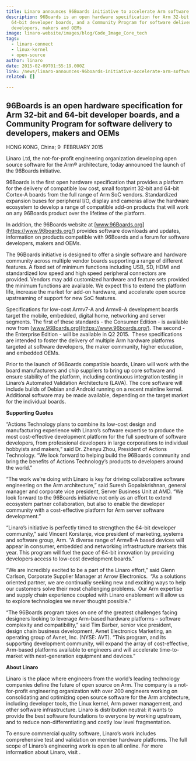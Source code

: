 ```yaml
---
title: Linaro announces 96Boards initiative to accelerate Arm software development
description: 96Boards is an open hardware specification for Arm 32-bit and
  64-bit developer boards, and a Community Program for software delivery to
  developers, makers and OEMs
image: linaro-website/images/blog/Code_Image_Core_tech
tags:
  - linaro-connect
  - linux-kernel
  - open-source
author: linaro
date: 2015-02-09T01:55:19.000Z
link: /news/linaro-announces-96boards-initiative-accelerate-arm-software-development/
related: []

---
```


## 96Boards is an open hardware specification for Arm 32-bit and 64-bit developer boards, and a Community Program for software delivery to developers, makers and OEMs

HONG KONG, China; 9  FEBRUARY 2015

Linaro Ltd, the not-for-profit engineering organization developing open source software for the Arm® architecture, today announced the launch of the 96Boards initiative.

96Boards is the first open hardware specification that provides a platform for the delivery of compatible low cost, small footprint 32-bit and 64-bit Cortex-A boards from the full range of Arm SoC vendors. Standardized expansion buses for peripheral I/O, display and cameras allow the hardware ecosystem to develop a range of compatible add-on products that will work on any 96Boards product over the lifetime of the platform.

In addition, the 96Boards website at [www.96Boards.org](https://www.96boards.org/) provides software downloads and updates, information on products compatible with 96Boards and a forum for software developers, makers and OEMs.

The 96Boards initiative is designed to offer a single software and hardware community across multiple vendor boards supporting a range of different features. A fixed set of minimum functions including USB, SD, HDMI and standardized low speed and high speed peripheral connectors are provided. Vendors may add customized hardware and feature sets provided the minimum functions are available. We expect this to extend the platform life, increase the market for add-on hardware, and accelerate open source upstreaming of support for new SoC features.

Specifications for low-cost Armv7-A and Armv8-A development boards target the mobile, embedded, digital home, networking and server segments. The first of these standards - the Consumer Edition - is available now from [www.96Boards.org](https://www.96boards.org/). The second - the Enterprise Edition - will be available in Q2 2015.  These specifications are intended to foster the delivery of multiple Arm hardware platforms targeted at software developers, the maker community, higher education, and embedded OEMs.

Prior to the launch of 96Boards compatible boards, Linaro will work with the board manufacturers and chip suppliers to bring up core software and ensure stability of the platform, including continuous integration testing in Linaro’s Automated Validation Architecture (LAVA). The core software will include builds of Debian and Android running on a recent mainline kernel. Additional software may be made available, depending on the target market for the individual boards.

**Supporting Quotes**

“Actions Technology plans to combine its low-cost design and manufacturing experience with Linaro’s software expertise to produce the most cost-effective development platform for the full spectrum of software developers, from professional developers in large corporations to individual hobbyists and makers,” said Dr. Zhenyu Zhou, President of Actions Technology. “We look forward to helping build the 96Boards community and bring the benefits of Actions Technology’s products to developers around the world.”

“The work we’re doing with Linaro is key for driving collaborative software engineering on the Arm architecture,” said Suresh Gopalakrishnan, general manager and corporate vice president, Server Business Unit at AMD. “We look forward to the 96Boards initiative not only as an effort to extend ecosystem partner collaboration, but also to enable the developer community with a cost-effective platform for Arm server software development.”

“Linaro’s initiative is perfectly timed to strengthen the 64-bit developer community,” said Vincent Korstanje, vice president of marketing, systems and software group, Arm. “A diverse range of Armv8-A based devices will appear in consumer, embedded and networking infrastructure markets this year. This program will fuel the pace of 64-bit innovation by providing developers access to low-cost development boards.”

“We are incredibly excited to be a part of the Linaro effort,” said Glenn Carlson, Corporate Supplier Manager at Arrow Electronics.  “As a solutions oriented partner, we are continually seeking new and exciting ways to help our customers solve their most challenging problems.  Our Arm expertise and supply chain experience coupled with Linaro enablement will allow us to explore technologies we never thought possible.”

“The 96Boards program takes on one of the greatest challenges facing designers looking to leverage Arm-based hardware platforms – software complexity and compatibility,” said Tim Barber, senior vice president, design chain business development, Avnet Electronics Marketing, an operating group of Avnet, Inc. (NYSE: AVT). “This program, and its supporting development community, will expand the array of cost-effective, Arm-based platforms available to engineers and will accelerate time-to-market with next-generation equipment and devices.”

**About Linaro**

Linaro is the place where engineers from the world’s leading technology companies define the future of open source on Arm. The company is a not-for-profit engineering organization with over 200 engineers working on consolidating and optimizing open source software for the Arm architecture, including developer tools, the Linux kernel, Arm power management, and other software infrastructure. Linaro is distribution neutral: it wants to provide the best software foundations to everyone by working upstream, and to reduce non-differentiating and costly low level fragmentation.

To ensure commercial quality software, Linaro’s work includes comprehensive test and validation on member hardware platforms. The full scope of Linaro’s engineering work is open to all online. For more information about Linaro, visit []().
